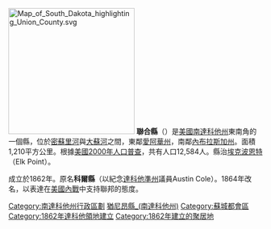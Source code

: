 {{Otheruses|聯合縣|subject=美國南達科他州的一個縣|other=同名的縣}}
[[File:Map_of_South_Dakota_highlighting_Union_County.svg|250px]]
'''聯合縣'''（{{lang-en|Union County}}）是[[美國|美國]][[南達科他州|南達科他州]]東南角的一個縣，位於[[密蘇里河|密蘇里河]]與[[大蘇河|大蘇河]]之間，東鄰[[愛阿華州|愛阿華州]]，南鄰[[內布拉斯加州|內布拉斯加州]]。面積1,210平方公里。根據[[美國2000年人口普查|美國2000年人口普查]]，共有人口12,584人。縣治[[埃克波恩特_(南達科他州)|埃克波恩特]]（Elk Point）。

成立於1862年。原名'''科爾縣'''（以紀念[[達科他準州|達科他準州]]議員Austin Cole）。1864年改名，以表達在[[美國內戰|美國內戰]]中支持聯邦的態度。


{{DEFAULTSORT:Union County, South Dakota}}
[[Category:南達科他州行政區劃|Category:南達科他州行政區劃]]
[[Category:猶尼昂縣_(南達科他州)|]]
[[Category:蘇城都會區|Category:蘇城都會區]]
[[Category:1862年達科他領地建立|Category:1862年達科他領地建立]]
[[Category:1862年建立的聚居地|Category:1862年建立的聚居地]]

{{SouthDakota-geo-stub}}